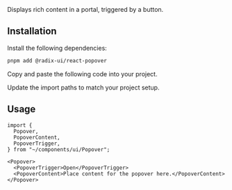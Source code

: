 
<Title>Popover</Title>
<Description>Displays rich content in a portal, triggered by a button.</Description>
<ComponentPreview id="popover" />

## Installation
<Steps>

<StepTitle>Install the following dependencies:</StepTitle>
<StepContent>
```bash
pnpm add @radix-ui/react-popover
```
</StepContent>

<StepTitle>Copy and paste the following code into your project.</StepTitle>
<StepContent>
<FileSource id="popover" />
</StepContent>

<StepTitle>Update the import paths to match your project setup.</StepTitle>

</Steps>

## Usage
```tsx
import {
  Popover,
  PopoverContent,
  PopoverTrigger,
} from "~/components/ui/Popover";
```
```tsx
<Popover>
  <PopoverTrigger>Open</PopoverTrigger>
  <PopoverContent>Place content for the popover here.</PopoverContent>
</Popover>
```

<Footer previousLabel="Pagination" previousHref="/docs/components/primitives/pagination" nextLabel="Progress" nextHref="/docs/components/primitives/progress" />
